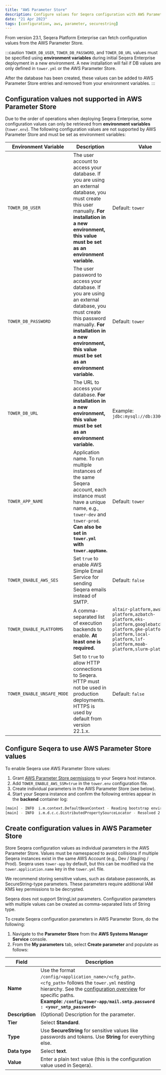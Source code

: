 ```yaml
---
title: "AWS Parameter Store"
description: Configure values for Seqera configuration with AWS Parameter Store
date: "21 Apr 2023"
tags: [configuration, aws, parameter, securestring]
---
```


From version 23.1, Seqera Platform Enterprise can fetch configuration values from the AWS Parameter Store.

:::caution
`TOWER_DB_USER`, `TOWER_DB_PASSWORD`, and `TOWER_DB_URL` values must be specified using **environment variables** during initial Seqera Enterprise deployment in a new environment. A new installation will fail if DB values are only defined in `tower.yml` or the AWS Parameter Store.

After the database has been created, these values can be added to AWS Parameter Store entries and removed from your environment variables.
:::

## Configuration values not supported in AWS Parameter Store

Due to the order of operations when deploying Seqera Enterprise, some configuration values can only be retrieved from **environment variables** (`tower.env`). The following configuration values are not supported by AWS Parameter Store and must be set as environment variables:

| Environment Variable      | Description                                                                                                     | Value                                                                                             |
| ------------------------- | --------------------------------------------------------------------------------------------------------------- | ------------------------------------------------------------------------------------------------- |
| `TOWER_DB_USER`           | The user account to access your database. If you are using an external database, you must create this user manually. **For installation in a new environment, this value must be set as an environment variable.** | Default: `tower` |
| `TOWER_DB_PASSWORD`       | The user password to access your database. If you are using an external database, you must create this password manually. **For installation in a new environment, this value must be set as an environment variable.** | Default: `tower` |
| `TOWER_DB_URL`            | The URL to access your database. **For installation in a new environment, this value must be set as an environment variable.** | Example: `jdbc:mysql://db:3306/tower` |
| `TOWER_APP_NAME`          | Application name. To run multiple instances of the same Seqera account, each instance must have a unique name, e.g., `tower-dev` and `tower-prod`. **Can also be set in `tower.yml` with `tower.appName`.** | Default: `tower` |
| `TOWER_ENABLE_AWS_SES`   | Set `true` to enable AWS Simple Email Service for sending Seqera emails instead of SMTP. | Default: `false` |
| `TOWER_ENABLE_PLATFORMS`  | A comma-separated list of execution backends to enable. **At least one is required.** | `altair-platform,awsbatch-platform,azbatch-platform,eks-platform,googlebatch-platform,gke-platform,k8s-platform,local-platform,lsf-platform,moab-platform,slurm-platform` |
| `TOWER_ENABLE_UNSAFE_MODE` | Set to `true` to allow HTTP connections to Seqera. HTTP must not be used in production deployments. HTTPS is used by default from version 22.1.x. | Default: `false` |

## Configure Seqera to use AWS Parameter Store values

To enable Seqera use AWS Parameter Store values:

1. Grant [AWS Parameter Store permissions](https://docs.aws.amazon.com/systems-manager/latest/userguide/sysman-paramstore-access.html) to your Seqera host instance.
2. Add `TOWER_ENABLE_AWS_SSM=true` in the `tower.env` configuration file.
3. Create individual parameters in the AWS Parameter Store (see below).
4. Start your Seqera instance and confirm the following entries appear in the **backend** container log:

```bash
[main] - INFO  i.m.context.DefaultBeanContext - Reading bootstrap environment configuration
[main] - INFO  i.m.d.c.c.DistributedPropertySourceLocator - Resolved 2 configuration sources from client: compositeConfigurationClient(AWS Parameter Store)
```

## Create configuration values in AWS Parameter Store

Store Seqera configuration values as individual parameters in the AWS Parameter Store. Values must be namespaced to avoid collisions if multiple Seqera instances exist in the same AWS Account (e.g., Dev / Staging / Prod). Seqera uses `tower-app` by default, but this can be modified via the `tower.application.name` key in the `tower.yml` file.

We recommend storing sensitive values, such as database passwords, as SecureString-type parameters. These parameters require additional IAM KMS key permissions to be decrypted.

Seqera does not support StringList parameters. Configuration parameters with multiple values can be created as comma-separated lists of String type.

To create Seqera configuration parameters in AWS Parameter Store, do the following:

1. Navigate to the **Parameter Store** from the **AWS Systems Manager Service** console.
2. From the **My parameters** tab, select **Create parameter** and populate as follows:

| Field | Description |
| ----- | ----------- |
| **Name** | Use the format `/config/<application_name>/<cfg_path>`. `<cfg_path>` follows the `tower.yml` nesting hierarchy. See the [configuration overview](./overview.mdx) for specific paths.<br/>**Example: `/config/tower-app/mail.smtp.password : <your_smtp_password>`** |
| **Description** | (Optional) Description for the parameter. |
| **Tier** | Select **Standard**. |
| **Type** | Use **SecureString** for sensitive values like passwords and tokens. Use **String** for everything else. |
| **Data type** | Select **text**. |
| **Value** | Enter a plain text value (this is the configuration value used in Seqera). |
